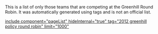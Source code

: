This is a list of only those teams that are competing at the Greenhill Round Robin. It was automatically generated using tags and is not an official list.

[[include component="pageList" hideInternal="true" tag="2012 greenhill policy round robin" limit="1000" ]]